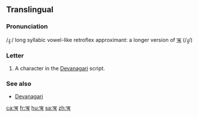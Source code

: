 {{character info/new|image=[[File:Devanagari rii.svg|100px]]}}
==Translingual==

===Pronunciation===
/ɻ̩ː/ long syllabic vowel-like retroflex approximant: a longer version of [[ऋ]] (/ɻ̩/)

===Letter===
{{mul-Deva|ṝ}}

# A character in the [[Devanagari]] script.

===See also===
* [[w:Devanagari|Devanagari]]

[[ca:ॠ]]
[[fr:ॠ]]
[[hu:ॠ]]
[[sa:ॠ]]
[[zh:ॠ]]